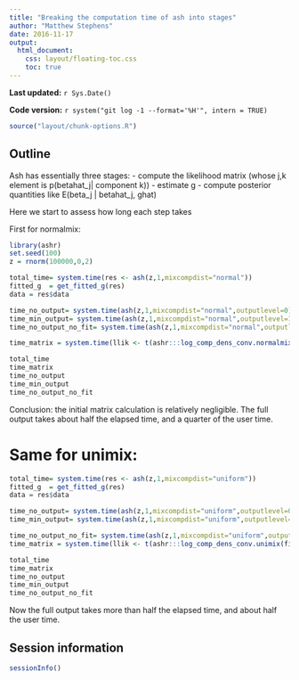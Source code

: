 ```yaml
---
title: "Breaking the computation time of ash into stages"
author: "Matthew Stephens"
date: 2016-11-17
output: 
  html_document:
    css: layout/floating-toc.css
    toc: true
---
```


**Last updated:** `r Sys.Date()`

**Code version:** `r system("git log -1 --format='%H'", intern = TRUE)`

```r
source("layout/chunk-options.R")
```

## Outline

Ash has essentially three stages:
- compute the likelihood matrix (whose j,k element is p(betahat_j| component k))
- estimate g
- compute posterior quantities like E(beta_j | betahat_j, ghat)

Here we start to assess how long each step takes

First for normalmix:
```r
library(ashr)
set.seed(100)
z = rnorm(100000,0,2)

total_time= system.time(res <- ash(z,1,mixcompdist="normal"))
fitted_g  = get_fitted_g(res)
data = res$data

time_no_output= system.time(ash(z,1,mixcompdist="normal",outputlevel=0))
time_min_output= system.time(ash(z,1,mixcompdist="normal",outputlevel=1))
time_no_output_no_fit= system.time(ash(z,1,mixcompdist="normal",outputlevel=0,fixg=TRUE,g=fitted_g))

time_matrix = system.time(llik <- t(ashr:::log_comp_dens_conv.normalmix(fitted_g,data)))

total_time
time_matrix
time_no_output
time_min_output
time_no_output_no_fit
```

Conclusion: the initial matrix calculation is relatively negligible.
The full output takes about half the elapsed time, and a quarter of the user time.

# Same for unimix:
```r
total_time= system.time(res <- ash(z,1,mixcompdist="uniform"))
fitted_g  = get_fitted_g(res)
data = res$data

time_no_output= system.time(ash(z,1,mixcompdist="uniform",outputlevel=0))
time_min_output= system.time(ash(z,1,mixcompdist="uniform",outputlevel=1))

time_no_output_no_fit= system.time(ash(z,1,mixcompdist="uniform",outputlevel=0,fixg=TRUE,g=fitted_g))
time_matrix = system.time(llik <- t(ashr:::log_comp_dens_conv.unimix(fitted_g,data)))

total_time
time_matrix
time_no_output
time_min_output
time_no_output_no_fit
```

Now the full output takes more than half the elapsed time, and about half the user time.

## Session information

```r
sessionInfo()
```
